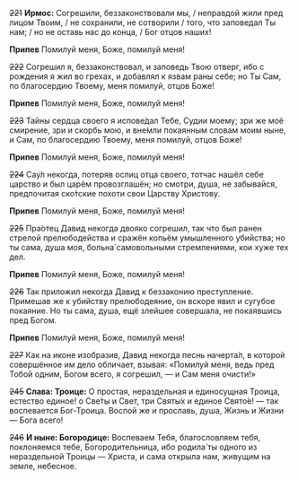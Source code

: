 ~~221~~ **Ирмос:** Согрешили, беззаконствовали мы, / неправдой жили пред лицом Твоим, / не сохранили, не сотворили / того, что заповедал Ты нам; / но не оставь нас до конца, / Бог отцов наших!

**Припев** Помилуй меня, Боже, помилуй меня!

~~222~~ Согрешил я, беззаконствовал, и заповедь Твою отверг, ибо с рождения я жил во грехах, и добавлял к язвам раны себе; но Ты Сам, по благосердию Твоему, меня помилуй, отцов Боже!

**Припев** Помилуй меня, Боже, помилуй меня!

~~223~~ Тайны сердца своего я испове́дал Тебе, Судии моему; зри же моё смирение, зри и скорбь мою, и вне́мли покаянным словам моим ныне, и Сам, по благосердию Твоему, меня помилуй, отцов Боже!

**Припев** Помилуй меня, Боже, помилуй меня!

~~224~~ Сау́л некогда, потеряв ослиц отца своего, тотчас нашёл себе царство и был царём провозглашён; но смотри, душа, не забывайся, предпочитая ско́тские похоти свои Царству Христову.

**Припев** Помилуй меня, Боже, помилуй меня!

~~225~~ Пра́отец Давид некогда двояко согрешил, так что был ранен стрелой прелюбодейства и сражён копьём умышленного убийства; но ты сама, душа моя, больна́ самовольными стремлениями, кои хуже тех дел.

**Припев** Помилуй меня, Боже, помилуй меня!

~~226~~ Так приложил некогда Давид к беззаконию преступление. Примешав же к убийству прелюбодеяние, он вскоре явил и сугубое покаяние. Но ты сама, душа, ещё злейшее совершала, не покаявшись пред Богом.

**Припев** Помилуй меня, Боже, помилуй меня!

~~227~~ Как на иконе изобразив, Давид некогда песнь начерта́л, в которой совершённое им дело обличает, взывая: «Помилуй меня, ведь пред Тобой одним, Богом всего, я согрешил, — и Сам меня очисти!»

~~245~~ **Слава: Троице:** О простая, нераздельная и единосущная Троица, естество единое! о Све́ты и Свет, три Святы́х и единое Свято́е! — так воспевается Бог-Троица. Воспой же и прославь, душа, Жизнь и Жизни — Бога всего!

~~246~~ **И ныне: Богородице:** Воспеваем Тебя, благословляем тебя, поклоняемся тебе, Богородительница, ибо родила́ ты одного из нераздельной Троицы — Христа, и сама открыла нам, живущим на земле, небесное.
